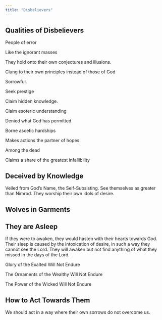 ```yaml
---
title: "Disbelievers"
---
```


## Qualities of Disbelievers

People of error

Like the ignorant masses

They hold onto their own conjectures and illusions.

Clung to their own principles instead of those of God

Sorrowful.

Seek prestige

Claim hidden knowledge.

Claim esoteric understanding

Denied what God has permitted

Borne ascetic hardships

Makes actions the partner of hopes.

Among the dead

Claims a share of the greatest infallibility

## Deceived by Knowledge

Veiled from God's Name, the Self-Subsisting. See themselves as greater than Nimrod. They worship their own idols of desire.

## Wolves in Garments

## They are Asleep

If they were to awaken, they would hasten with their hearts towards God. Their sleep is caused by the intoxication of desire, in such a way they cannot see the Lord. They will awaken but not find anything of what they missed in the days of the Lord.

Glory of the Exalted Will Not Endure

The Ornaments of the Wealthy Will Not Endure

The Power of the Wicked Will Not Endure

## How to Act Towards Them

We should act in a way where their own sorrows do not overcome us.
